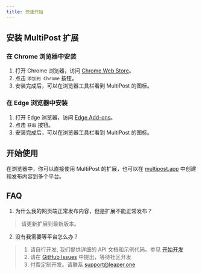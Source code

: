 ```yaml
---
title: 快速开始
---
```


## 安装 MultiPost 扩展

### 在 Chrome 浏览器中安装

1. 打开 Chrome 浏览器，访问 [Chrome Web Store](https://chromewebstore.google.com/detail/multipost/dhohkaclnjgcikfoaacfgijgjgceofih)。
2. 点击 `添加到 Chrome` 按钮。
3. 安装完成后，可以在浏览器工具栏看到 MultiPost 的图标。

### 在 Edge 浏览器中安装

1. 打开 Edge 浏览器，访问 [Edge Add-ons](https://microsoftedge.microsoft.com/addons/detail/multipost/ckoiphiceimehjkolnfffgbmihoppgjg)。
2. 点击 `获取` 按钮。
3. 安装完成后，可以在浏览器工具栏看到 MultiPost 的图标。

## 开始使用

在浏览器中，你可以直接使用 MultiPost 的扩展，也可以在 [multipost.app](https://multipost.app) 中创建和发布内容到多个平台。


## FAQ
1. 为什么我的网页端正常发布内容，但是扩展不能正常发布？
> 请更新扩展到最新版本。

2. 没有我需要等平台怎么办？
> 1. 请自行开发, 我们提供详细的 API 文档和示例代码。参见 [开始开发](/docs/developmentt)
> 2. 请在 [GitHub Issues](https://github.com/MultiPost-Extension/MultiPost-Extension/issues) 中提出，等待社区开发
> 3. 付费定制开发。请联系 [support@leaper.one](mailto:support@leaper.one)
